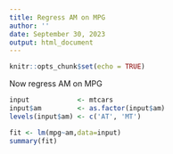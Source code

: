 ```yaml
---
title: Regress AM on MPG
author: ''
date: September 30, 2023
output: html_document
---
```


```r
knitr::opts_chunk$set(echo = TRUE)
```

Now regress AM on MPG

```r
input            <- mtcars
input$am         <- as.factor(input$am)
levels(input$am) <- c('AT', 'MT')

fit <- lm(mpg~am,data=input)
summary(fit)
```


